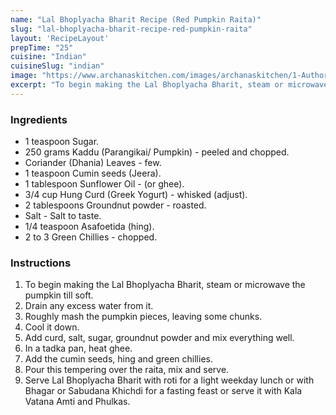 ---
name: "Lal Bhoplyacha Bharit Recipe (Red Pumpkin Raita)"
slug: "lal-bhoplyacha-bharit-recipe-red-pumpkin-raita"
layout: 'RecipeLayout'
prepTime: "25"
cuisine: "Indian"
cuisineSlug: "indian"
image: "https://www.archanaskitchen.com/images/archanaskitchen/1-Author/Madhuli_Ajay/Lal_Bhoplyacha_Bharit__Red_pumpkin_raita.jpg"
excerpt: "To begin making the Lal Bhoplyacha Bharit, steam or microwave the pumpkin till soft"
---

### Ingredients

- 1 teaspoon Sugar.
- 250 grams Kaddu (Parangikai/ Pumpkin) - peeled and chopped.
- Coriander (Dhania) Leaves - few.
- 1 teaspoon Cumin seeds (Jeera).
- 1 tablespoon Sunflower Oil - (or ghee).
- 3/4 cup Hung Curd (Greek Yogurt) - whisked (adjust).
- 2 tablespoons Groundnut powder - roasted.
- Salt - Salt to taste.
- 1/4 teaspoon Asafoetida (hing).
- 2 to 3 Green Chillies - chopped.

### Instructions

1. To begin making the Lal Bhoplyacha Bharit, steam or microwave the pumpkin till soft.
1. Drain any excess water from it.
1. Roughly mash the pumpkin pieces, leaving some chunks.
1. Cool it down.
1. Add curd, salt, sugar, groundnut powder and mix everything well.
1. In a tadka pan, heat ghee.
1. Add the cumin seeds, hing and green chillies.
1. Pour this tempering over the raita, mix and serve.
1. Serve Lal Bhoplyacha Bharit with roti for a light weekday lunch or with Bhagar or Sabudana Khichdi for a fasting feast or serve it with Kala Vatana Amti and Phulkas.
